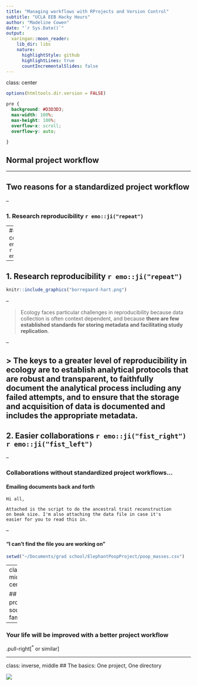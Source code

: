 ```yaml
---
title: "Managing workflows with RProjects and Version Control"
subtitle: "UCLA EEB Hacky Hours"
author: "Madeline Cowen"
date: "`r Sys.Date()`"
output:
  xaringan::moon_reader:
    lib_dir: libs
    nature:
      highlightStyle: github
      highlightLines: true
      countIncrementalSlides: false
---
```

class: center

```r
options(htmltools.dir.version = FALSE)
```


```css
pre {
  background: #D3D3D3;
  max-width: 100%;
  max-height: 100%;
  overflow-x: scroll;
  overflow-y: auto;

}
```



##  Normal project workflow

---

## Two reasons for a standardized project workflow

--

### 1. Research reproducibility `r emo::ji("repeat")`

--
### 2. Easier collaborations `r emo::ji("fist_right")` `r emo::ji("fist_left")`


---

## 1. Research reproducibility `r emo::ji("repeat")`

```r
knitr::include_graphics("borregaard-hart.png")
```

--

> Ecology faces particular challenges in reproducibility because  data  collection  is  often  context  dependent,  and  because  **there  are  few  established  standards  for storing metadata and facilitating study replication**.

--

> The keys to a greater level of reproducibility in ecology are  to establish analytical protocols that are **robust and transparent**, to **faithfully document the analytical process including any failed attempts**, and to ensure that the **storage and acquisition of data is documented and includes the appropriate metadata**.
---

## 2. Easier collaborations  `r emo::ji("fist_right")` `r emo::ji("fist_left")`

--

### Collaborations without standardized project workflows... 


#### Emailing documents back and forth

```
Hi all,

Attached is the script to do the ancestral trait reconstruction 
on beak size. I'm also attaching the data file in case it's
easier for you to read this in. 

```

--

#### "I can't find the file you are working on"

```r
setwd("~/Documents/grad school/ElephantPoopProject/poop_masses.csv")
```


---
class:inverse, middle, center 

## If these problems<sup>*</sup> sound familiar...

--

### Your life will be improved with a better project workflow

.pull-right[<sup>*</sup> or similar]

---
class: inverse, middle
## The basics: One project, One directory

![](example-project-directory.png)
